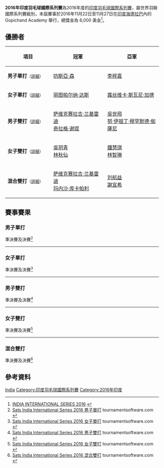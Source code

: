 {{noteTA|G1=Badminton}}
{{infobox badminton event
|name           = 2016年印度羽毛球國際系列賽
|image          = 
|size           = 
|caption        =
|dates          = 2016年11月22日－11月27日
|number_edition = 
|level          = 4B
|prize_money    = 6,000 美金
|location       = {{IND}}[[海得拉巴_(印度)|海德拉巴]]
|venue          = Gopichand Academy
|previous       = 
|next           = 2017年印度羽毛球國際系列賽
}}

'''2016年印度羽毛球國際系列賽'''為2016年度的[[印度羽毛球國際系列賽|印度羽毛球國際系列賽]]，屬世界羽聯國際系列賽級別，本屆賽事於2016年11月22日至11月27日在[[印度|印度]][[海得拉巴_(印度)|海德拉巴]]內的 Gopichand Academy 舉行，總獎金為 6,000 美金<ref>[http://www.bwfbadminton.org/tournamentcalendar_event.aspx?id=29709 INDIA INTERNATIONAL SERIES 2016] {{Wayback|url=http://www.bwfbadminton.org/tournamentcalendar_event.aspx?id=29709 |date=20161125093251 }}{{en}}</ref>。

== 優勝者 ==
{| class=wikitable style="font-size:small"
!width="200"|項目
!width="250"|冠軍
!width="250"|亞軍
|-
|'''男子單打'''<small>（[[#男子單打|詳細]]）</small>
|{{flagicon|IND}} [[叻斯亞·森|叻斯亞·森]]
|{{flagicon|MAS}} [[李梓嘉|李梓嘉]]
|-
|'''女子單打'''<small>（[[#女子單打|詳細]]）</small>
|{{flagicon|IND}} [[丽图帕尔纳·达斯|丽图帕尔纳·达斯]]
|{{flagicon|IND}} [[露丝维卡·斯瓦尼·加德|露丝维卡·斯瓦尼·加德]]
|-
|'''男子雙打'''<small>（[[#男子雙打|詳細]]）</small>
|{{flagicon|IND}} [[萨维克赛拉吉·兰基雷迪|萨维克赛拉吉·兰基雷迪]]<br/>{{flagicon|IND}} [[奇拉格·谢提|奇拉格·谢提]]
|{{flagicon|MAS}} [[吳世飛|吳世飛]]<br/>{{flagicon|MAS}} [[努·伊祖丁·穆罕默德·侞薩尼|努·伊祖丁·穆罕默德·侞薩尼]]
|-
|'''女子雙打'''<small>（[[#女子雙打|詳細]]）</small>
|{{flagicon|MAS}} [[吳玥青|吳玥青]]<br/>{{flagicon|MAS}} [[林秋仙|林秋仙]]
|{{flagicon|MAS}} [[鍾慧琪|鍾慧琪]]<br/>{{flagicon|MAS}} [[林智琳|林智琳]]
|-
|'''混合雙打'''<small>（[[#混合雙打|詳細]]）</small>
|{{flagicon|IND}} [[萨维克赛拉吉·兰基雷迪|萨维克赛拉吉·兰基雷迪]]<br/>{{flagicon|IND}} [[玛内沙·库卡帕利|玛内沙·库卡帕利]]
|{{flagicon|MAS}} [[刘航益|刘航益]]<br/>{{flagicon|MAS}} [[謝宜希|謝宜希]]
|}

== 賽事賽果 ==
=== 男子單打 ===
;準決賽及決賽<ref name="MS">[http://bwf.tournamentsoftware.com/sport/draw.aspx?id=BE6E8DA2-F0E3-4B18-92F9-D336FE43A7F7&draw=2 Sats India International Series 2016 男子單打] tournamentsoftware.com {{en}}</ref>
{{4TeamBracket-Tennis5-v2
| team-width=200
| RD1-seed1=1
| RD1-team1={{flagicon|IND}} [[斯瑞亚斯·贾斯瓦|斯瑞亚斯·贾斯瓦]]
| RD1-score1-1=8
| RD1-score1-2=6
| RD1-score1-3=5
| RD1-score1-4=
| RD1-score1-5=
| RD1-seed2=
| RD1-team2='''{{flagicon|IND}} [[叻斯亞·森|叻斯亞·森]]
| RD1-score2-1='''11
| RD1-score2-2='''11
| RD1-score2-3='''11
| RD1-score2-4=
| RD1-score2-5=

| RD1-seed3=11
| RD1-team3={{flagicon|MAS}} [[詹俊為|詹俊為]]
| RD1-score3-1='''13
| RD1-score3-2=9
| RD1-score3-3=3
| RD1-score3-4='''11
| RD1-score3-5=7
| RD1-seed4=9
| RD1-team4='''{{flagicon|MAS}} [[李梓嘉|李梓嘉]]
| RD1-score4-1=11
| RD1-score4-2='''11
| RD1-score4-3='''11
| RD1-score4-4=8
| RD1-score4-5='''11

| RD2-seed1=
| RD2-team1={{flagicon|IND}} [[叻斯亞·森|叻斯亞·森]]
| RD2-score1-1=11
| RD2-score1-2='''11
| RD2-score1-3='''11
| RD2-score1-4='''11
| RD2-score1-5=
| RD2-seed2=9
| RD2-team2={{flagicon|MAS}} [[李梓嘉|李梓嘉]]
| RD2-score2-1='''13
| RD2-score2-2=3
| RD2-score2-3=6
| RD2-score2-4=6
| RD2-score2-5=
}}
----

=== 女子單打 ===
;準決賽及決賽<ref name="WS">[http://bwf.tournamentsoftware.com/sport/draw.aspx?id=BE6E8DA2-F0E3-4B18-92F9-D336FE43A7F7&draw=3 Sats India International Series 2016 女子單打] tournamentsoftware.com {{en}}</ref>
{{4TeamBracket-Tennis5-v2
| team-width=200
| RD1-seed1=1
| RD1-team1='''{{flagicon|IND}} [[露丝维卡·斯瓦尼·加德|露丝维卡·斯瓦尼·加德]]
| RD1-score1-1='''13
| RD1-score1-2='''11
| RD1-score1-3='''11
| RD1-score1-4=
| RD1-score1-5=
| RD1-seed2=8
| RD1-team2={{nowrap|{{flagicon|IND}} [[斯里·克里希纳·普里亚·库达拉瓦利|斯里·克里希纳·普里亚·库达拉瓦利]]}}
| RD1-score2-1=11
| RD1-score2-2=5
| RD1-score2-3=3
| RD1-score2-4=
| RD1-score2-5=

| RD1-seed3=3
| RD1-team3='''{{flagicon|IND}} [[丽图帕尔纳·达斯|丽图帕尔纳·达斯]]
| RD1-score3-1=9
| RD1-score3-2='''12
| RD1-score3-3='''11
| RD1-score3-4='''11
| RD1-score3-5=
| RD1-seed4=
| RD1-team4={{flagicon|IND}} [[希露迪·穆達達|希露迪·穆達達]]
| RD1-score4-1='''11
| RD1-score4-2=10
| RD1-score4-3=6
| RD1-score4-4=6
| RD1-score4-5=

| RD2-seed1=1
| RD2-team1={{nowrap|{{flagicon|IND}} [[露丝维卡·斯瓦尼·加德|露丝维卡·斯瓦尼·加德]]}}
| RD2-score1-1=7
| RD2-score1-2='''11
| RD2-score1-3=7
| RD2-score1-4=12
| RD2-score1-5=
| RD2-seed2=3
| RD2-team2='''{{flagicon|IND}} [[丽图帕尔纳·达斯|丽图帕尔纳·达斯]]
| RD2-score2-1='''11
| RD2-score2-2=8
| RD2-score2-3='''11
| RD2-score2-4='''14
| RD2-score2-5=
}}
----

=== 男子雙打 ===
;準決賽及決賽<ref name="MD">[http://bwf.tournamentsoftware.com/sport/draw.aspx?id=BE6E8DA2-F0E3-4B18-92F9-D336FE43A7F7&draw=5 Sats India International Series 2016 男子雙打] tournamentsoftware.com {{en}}</ref>
{{4TeamBracket-Tennis5-v2
| team-width=200
| RD1-seed1=1
| RD1-team1='''{{nowrap|{{flagicon|MAS}} [[吳世飛|吳世飛]]<br/> {{flagicon|MAS}} [[努·伊祖丁·穆罕默德·侞薩尼|努·伊祖丁·穆罕默德·侞薩尼]]}}
| RD1-score1-1='''11
| RD1-score1-2=8
| RD1-score1-3=9
| RD1-score1-4='''13
| RD1-score1-5='''14
| RD1-seed2=5
| RD1-team2={{flagicon|IND}} [[阿琼·马塔蒂尔·拉马钱德兰|阿琼·M·R]]<br/> {{flagicon|IND}} [[拉馬錢德蘭·斯洛|拉馬錢德蘭·斯洛]]
| RD1-score2-1=6
| RD1-score2-2='''11
| RD1-score2-3='''11
| RD1-score2-4=11
| RD1-score2-5=12

| RD1-seed3=4
| RD1-team3='''{{flagicon|IND}} [[萨维克赛拉吉·兰基雷迪|萨维克赛拉吉·兰基雷迪]]<br/> {{flagicon|IND}} [[奇拉格·谢提|奇拉格·谢提]]
| RD1-score3-1='''11
| RD1-score3-2='''11
| RD1-score3-3='''15
| RD1-score3-4=
| RD1-score3-5=
| RD1-seed4=
| RD1-team4={{flagicon|MAS}} [[謝定峰|謝定峰]]<br/> {{flagicon|MAS}} [[陳錦華_(羽毛球運動員)|陳錦華]]
| RD1-score4-1=6
| RD1-score4-2=8
| RD1-score4-3=13
| RD1-score4-4=
| RD1-score4-5=

| RD2-seed1=1
| RD2-team1={{nowrap|{{flagicon|MAS}} [[吳世飛|吳世飛]]<br/> {{flagicon|MAS}} [[努·伊祖丁·穆罕默德·侞薩尼|努·伊祖丁·穆罕默德·侞薩尼]]}}
| RD2-score1-1='''11
| RD2-score1-2=5
| RD2-score1-3='''11
| RD2-score1-4=8
| RD2-score1-5=5
| RD2-seed2=4
| RD2-team2='''{{flagicon|IND}} [[萨维克赛拉吉·兰基雷迪|萨维克赛拉吉·兰基雷迪]]<br/> {{flagicon|IND}} [[奇拉格·谢提|奇拉格·谢提]]
| RD2-score2-1=8
| RD2-score2-2='''11
| RD2-score2-3=7
| RD2-score2-4='''11
| RD2-score2-5='''11
}}
----

=== 女子雙打 ===
;準決賽及決賽<ref name="WD">[http://bwf.tournamentsoftware.com/sport/draw.aspx?id=BE6E8DA2-F0E3-4B18-92F9-D336FE43A7F7&draw=6 Sats India International Series 2016 女子雙打] tournamentsoftware.com {{en}}</ref>
{{4TeamBracket-Tennis5-v2
| team-width=200
| RD1-seed1=
| RD1-team1='''{{flagicon|MAS}} [[鍾慧琪|鍾慧琪]]<br/> {{flagicon|MAS}} [[林智琳|林智琳]]
| RD1-score1-1='''11
| RD1-score1-2=8
| RD1-score1-3='''11
| RD1-score1-4=9
| RD1-score1-5='''11
| RD1-seed2=
| RD1-team2={{flagicon|MAS}} [[陳嘉雯|陳嘉雯]]<br/> {{flagicon|MAS}} [[葉真|葉真]]
| RD1-score2-1=4
| RD1-score2-2='''11
| RD1-score2-3=9
| RD1-score2-4='''11
| RD1-score2-5=7

| RD1-seed3=
| RD1-team3={{flagicon|IND}} [[玛希玛·阿加沃尔|玛希玛·阿加沃尔]]<br/> {{flagicon|IND}} [[Shikha_Gautam|Shikha Gautam]]
| RD1-score3-1=6
| RD1-score3-2=8
| RD1-score3-3=7
| RD1-score3-4=
| RD1-score3-5=
| RD1-seed4=2
| RD1-team4='''{{flagicon|MAS}} [[吳玥青|吳玥青]]<br/> {{flagicon|MAS}} [[林秋仙|林秋仙]]
| RD1-score4-1='''11
| RD1-score4-2='''11
| RD1-score4-3='''11
| RD1-score4-4=
| RD1-score4-5=

| RD2-seed1=
| RD2-team1={{flagicon|MAS}} [[鍾慧琪|鍾慧琪]]<br/> {{flagicon|MAS}} [[林智琳|林智琳]]
| RD2-score1-1=6
| RD2-score1-2=7
| RD2-score1-3='''11
| RD2-score1-4=7
| RD2-score1-5=
| RD2-seed2=2
| RD2-team2='''{{flagicon|MAS}} [[吳玥青|吳玥青]]<br/> {{flagicon|MAS}} [[林秋仙|林秋仙]]
| RD2-score2-1='''11
| RD2-score2-2='''11
| RD2-score2-3=6
| RD2-score2-4='''11
| RD2-score2-5=
}}
----

=== 混合雙打 ===
;準決賽及決賽<ref name="XD">[http://bwf.tournamentsoftware.com/sport/draw.aspx?id=BE6E8DA2-F0E3-4B18-92F9-D336FE43A7F7&draw=7 Sats India International Series 2016 混合雙打] tournamentsoftware.com {{en}}</ref>
{{4TeamBracket-Tennis5-v2
| team-width=200
| RD1-seed1=1
| RD1-team1='''{{nowrap|{{flagicon|IND}} [[萨维克赛拉吉·兰基雷迪|萨维克赛拉吉·兰基雷迪]]<br/> {{flagicon|IND}} [[玛内沙·库卡帕利|玛内沙·库卡帕利]]}}
| RD1-score1-1='''11
| RD1-score1-2='''11
| RD1-score1-3='''11
| RD1-score1-4=
| RD1-score1-5=
| RD1-seed2=
| RD1-team2={{flagicon|IND}} [[Basheer_Syed|Basheer Syed]]<br/> {{flagicon|IND}} [[Sahithi_Bandi|Sahithi Bandi]]
| RD1-score2-1=4
| RD1-score2-2=8
| RD1-score2-3=6
| RD1-score2-4=
| RD1-score2-5=

| RD1-seed3=
| RD1-team3={{flagicon|IND}} [[维涅什·迪弗莱卡|维涅什·迪弗莱卡]]<br/> {{flagicon|IND}} [[库胡尔·加尔格|库胡尔·加尔格]]
| RD1-score3-1=7
| RD1-score3-2=8
| RD1-score3-3='''11
| RD1-score3-4=10
| RD1-score3-5=
| RD1-seed4=
| RD1-team4='''{{flagicon|MAS}} [[刘航益|刘航益]]<br/> {{flagicon|MAS}} [[謝宜希|謝宜希]]
| RD1-score4-1='''11
| RD1-score4-2='''11
| RD1-score4-3=6
| RD1-score4-4='''12
| RD1-score4-5=

| RD2-seed1=1
| RD2-team1='''{{nowrap|{{flagicon|IND}} [[萨维克赛拉吉·兰基雷迪|萨维克赛拉吉·兰基雷迪]]<br/> {{flagicon|IND}} [[玛内沙·库卡帕利|玛内沙·库卡帕利]]}}
| RD2-score1-1=5
| RD2-score1-2='''11
| RD2-score1-3='''12
| RD2-score1-4='''11
| RD2-score1-5=
| RD2-seed2=
| RD2-team2={{flagicon|MAS}} [[刘航益|刘航益]]<br/> {{flagicon|MAS}} [[謝宜希|謝宜希]]
| RD2-score2-1='''11
| RD2-score2-2=8
| RD2-score2-3=10
| RD2-score2-4=8
| RD2-score2-5=
}}

== 參考資料 ==
{{Reflist}}

[[Category:2016年世界羽聯國際系列賽|India]]
[[Category:印度羽毛球國際系列賽|Category:印度羽毛球國際系列賽]]
[[Category:2016年印度|Category:2016年印度]]